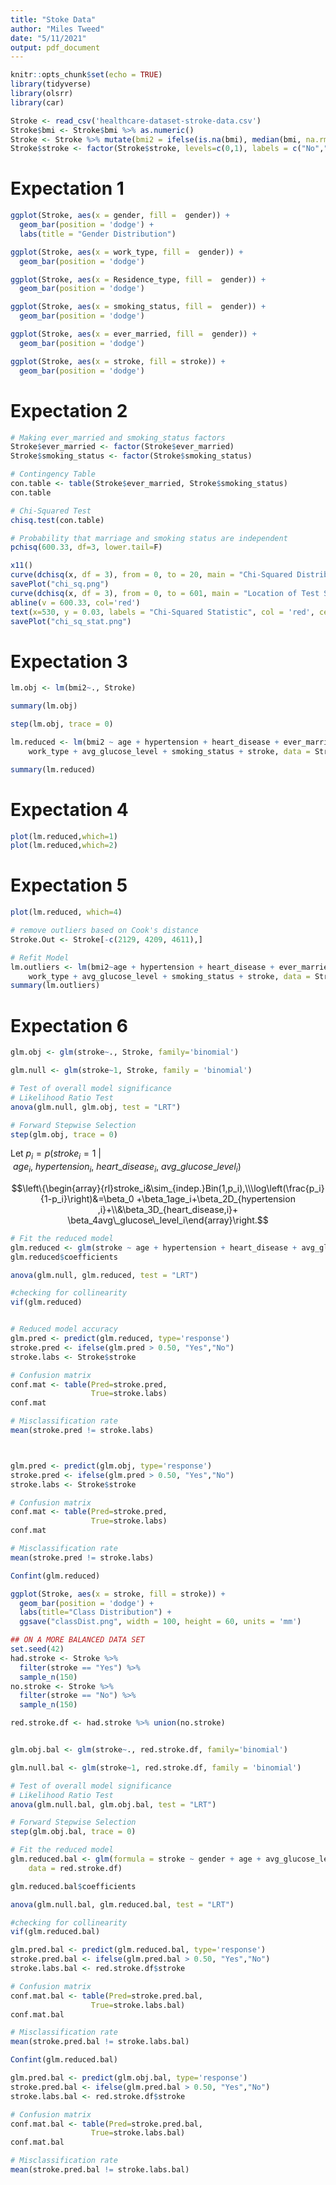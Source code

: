 ```yaml
---
title: "Stoke Data"
author: "Miles Tweed"
date: "5/11/2021"
output: pdf_document
---
```


```r
knitr::opts_chunk$set(echo = TRUE)
library(tidyverse)
library(olsrr)
library(car)
```

```r
Stroke <- read_csv('healthcare-dataset-stroke-data.csv')
Stroke$bmi <- Stroke$bmi %>% as.numeric()
Stroke <- Stroke %>% mutate(bmi2 = ifelse(is.na(bmi), median(bmi, na.rm = TRUE), bmi)) %>% select(-bmi, -id) %>% filter(gender!="Other")
Stroke$stroke <- factor(Stroke$stroke, levels=c(0,1), labels = c("No","Yes"))
```

# Expectation 1

```r
ggplot(Stroke, aes(x = gender, fill =  gender)) + 
  geom_bar(position = 'dodge') +
  labs(title = "Gender Distribution")

ggplot(Stroke, aes(x = work_type, fill =  gender)) + 
  geom_bar(position = 'dodge')

ggplot(Stroke, aes(x = Residence_type, fill =  gender)) + 
  geom_bar(position = 'dodge')

ggplot(Stroke, aes(x = smoking_status, fill =  gender)) + 
  geom_bar(position = 'dodge')

ggplot(Stroke, aes(x = ever_married, fill =  gender)) + 
  geom_bar(position = 'dodge')

ggplot(Stroke, aes(x = stroke, fill = stroke)) + 
  geom_bar(position = 'dodge')
```


# Expectation 2
```r
# Making ever_married and smoking_status factors
Stroke$ever_married <- factor(Stroke$ever_married)
Stroke$smoking_status <- factor(Stroke$smoking_status)

# Contingency Table
con.table <- table(Stroke$ever_married, Stroke$smoking_status)
con.table

# Chi-Squared Test
chisq.test(con.table)

# Probability that marriage and smoking status are independent
pchisq(600.33, df=3, lower.tail=F)

x11()
curve(dchisq(x, df = 3), from = 0, to = 20, main = "Chi-Squared Distribution with df=3")
savePlot("chi_sq.png")
curve(dchisq(x, df = 3), from = 0, to = 601, main = "Location of Test Statistic")
abline(v = 600.33, col='red')
text(x=530, y = 0.03, labels = "Chi-Squared Statistic", col = 'red', cex = 0.7)
savePlot("chi_sq_stat.png")
```



# Expectation 3
```r
lm.obj <- lm(bmi2~., Stroke)

summary(lm.obj)

step(lm.obj, trace = 0)

lm.reduced <- lm(bmi2 ~ age + hypertension + heart_disease + ever_married + 
    work_type + avg_glucose_level + smoking_status + stroke, data = Stroke)

summary(lm.reduced)
```


# Expectation 4
```r
plot(lm.reduced,which=1)
plot(lm.reduced,which=2)
```

# Expectation 5

```r
plot(lm.reduced, which=4)

# remove outliers based on Cook's distance
Stroke.Out <- Stroke[-c(2129, 4209, 4611),]

# Refit Model
lm.outliers <- lm(bmi2~age + hypertension + heart_disease + ever_married + 
    work_type + avg_glucose_level + smoking_status + stroke, data = Stroke.Out)
summary(lm.outliers)
```


# Expectation 6
```r
glm.obj <- glm(stroke~., Stroke, family='binomial')

glm.null <- glm(stroke~1, Stroke, family = 'binomial')

# Test of overall model significance
# Likelihood Ratio Test
anova(glm.null, glm.obj, test = "LRT")
```

```r
# Forward Stepwise Selection
step(glm.obj, trace = 0)
```

Let $p_i = p(stroke_i = 1\ |\ age_i,\ hypertension_i,\ heart\_disease_i,\  avg\_glucose\_level_i)$

$$\left\{\begin{array}{rl}stroke_i&\sim_{indep.}Bin(1,p_i),\\\log\left(\frac{p_i}{1-p_i}\right)&=\beta_0 +\beta_1age_i+\beta_2D_{hypertension ,i}+\\&\beta_3D_{heart_disease,i}+ \beta_4avg\_glucose\_level_i\end{array}\right.$$

```r
# Fit the reduced model
glm.reduced <- glm(stroke ~ age + hypertension + heart_disease + avg_glucose_level, data = Stroke, family = 'binomial')
glm.reduced$coefficients
```

\begin{align*}
\log\left(\frac{\hat{p}_i}{1-\hat{p}_i}\right)&=-7.489 +0.0689age_i+0.381D_{hypertension ,i}+\\&0.330D_{heart_disease,i}+ 0.004avg\_glucose\_level_i
\end{align*}


```r
anova(glm.null, glm.reduced, test = "LRT")

#checking for collinearity
vif(glm.reduced)


# Reduced model accuracy
glm.pred <- predict(glm.reduced, type='response')
stroke.pred <- ifelse(glm.pred > 0.50, "Yes","No")
stroke.labs <- Stroke$stroke

# Confusion matrix
conf.mat <- table(Pred=stroke.pred, 
                  True=stroke.labs)
conf.mat

# Misclassification rate
mean(stroke.pred != stroke.labs)



glm.pred <- predict(glm.obj, type='response')
stroke.pred <- ifelse(glm.pred > 0.50, "Yes","No")
stroke.labs <- Stroke$stroke

# Confusion matrix
conf.mat <- table(Pred=stroke.pred, 
                  True=stroke.labs)
conf.mat

# Misclassification rate
mean(stroke.pred != stroke.labs)

Confint(glm.reduced)
```


```r

ggplot(Stroke, aes(x = stroke, fill = stroke)) + 
  geom_bar(position = 'dodge') + 
  labs(title="Class Distribution") +
  ggsave("classDist.png", width = 100, height = 60, units = 'mm')

## ON A MORE BALANCED DATA SET
set.seed(42)
had.stroke <- Stroke %>% 
  filter(stroke == "Yes") %>% 
  sample_n(150)
no.stroke <- Stroke %>% 
  filter(stroke == "No") %>% 
  sample_n(150)

red.stroke.df <- had.stroke %>% union(no.stroke)


glm.obj.bal <- glm(stroke~., red.stroke.df, family='binomial')

glm.null.bal <- glm(stroke~1, red.stroke.df, family = 'binomial')

# Test of overall model significance
# Likelihood Ratio Test
anova(glm.null.bal, glm.obj.bal, test = "LRT")

# Forward Stepwise Selection
step(glm.obj.bal, trace = 0)

# Fit the reduced model
glm.reduced.bal <- glm(formula = stroke ~ gender + age + avg_glucose_level, family = "binomial", 
    data = red.stroke.df)

glm.reduced.bal$coefficients
```

\begin{align*}
\log\left(\frac{p_i}{1-p_i}\right)&=-5.141 -0.441genderMale_i+0.0765age_i+\\
&0.0068avg\_glucose\_level_i
\end{align*}

```r
anova(glm.null.bal, glm.reduced.bal, test = "LRT")

#checking for collinearity
vif(glm.reduced.bal)

glm.pred.bal <- predict(glm.reduced.bal, type='response')
stroke.pred.bal <- ifelse(glm.pred.bal > 0.50, "Yes","No")
stroke.labs.bal <- red.stroke.df$stroke

# Confusion matrix
conf.mat.bal <- table(Pred=stroke.pred.bal, 
                  True=stroke.labs.bal)
conf.mat.bal

# Misclassification rate
mean(stroke.pred.bal != stroke.labs.bal)

Confint(glm.reduced.bal)

glm.pred.bal <- predict(glm.obj.bal, type='response')
stroke.pred.bal <- ifelse(glm.pred.bal > 0.50, "Yes","No")
stroke.labs.bal <- red.stroke.df$stroke

# Confusion matrix
conf.mat.bal <- table(Pred=stroke.pred.bal, 
                  True=stroke.labs.bal)
conf.mat.bal

# Misclassification rate
mean(stroke.pred.bal != stroke.labs.bal)
```